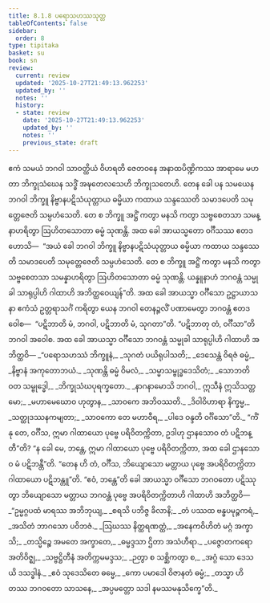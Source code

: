 ```yaml
---
title: 8.1.8 ပရောသဟဿသုတ္တ
tableOfContents: false
sidebar:
  order: 8
type: tipitaka
basket: su
book: sn
review:
  current: review
  updated: '2025-10-27T21:49:13.962253'
  updated_by: ''
  notes: ''
  history:
  - state: review
    date: '2025-10-27T21:49:13.962253'
    updated_by: ''
    notes: ''
    previous_state: draft
---
```



<ReviewStatus review={frontmatter.review} showDetails={true} />

<HypothesisAnnotation frontmatter={frontmatter} />

<DynamicBreadcrumb />

<Division number="216" book="sn" e="ch" v="18" p="310">

<Paragraph number="1345" book="sn">
ဧကံ သမယံ ဘဂဝါ သာဝတ္ထိယံ ဝိဟရတိ ဇေတဝနေ အနာထပိဏ္ဍိကဿ အာရာမေ မဟတာ ဘိက္ခုသံဃေန သဒ္ဓိံ အဍ္ဎတေလသေဟိ ဘိက္ခုသတေဟိ. တေန ခေါ ပန သမယေန ဘဂဝါ ဘိက္ခူ နိဗ္ဗာနပဋိသံယုတ္တာယ ဓမ္မိယာ ကထာယ သန္ဒဿေတိ သမာဒပေတိ သမုတ္တေဇေတိ သမ္ပဟံသေတိ. တေ စ ဘိက္ခူ အဋ္ဌိံ ကတွာ မနသိ ကတွာ သဗ္ဗစေတသာ သမန္နာဟရိတွာ ဩဟိတသောတာ ဓမ္မံ သုဏန္တိ. အထ ခေါ အာယသ္မတော ဝင်္ဂီသဿ ဧတဒဟောသိ—  “အယံ ခေါ ဘဂဝါ ဘိက္ခူ နိဗ္ဗာနပဋိသံယုတ္တာယ ဓမ္မိယာ ကထာယ သန္ဒဿေတိ သမာဒပေတိ သမုတ္တေဇေတိ သမ္ပဟံသေတိ. တေ စ ဘိက္ခူ အဋ္ဌိံ ကတွာ မနသိ ကတွာ သဗ္ဗစေတသာ သမန္နာဟရိတွာ ဩဟိတသောတာ ဓမ္မံ သုဏန္တိ. ယန္နူနာဟံ ဘဂဝန္တံ သမ္မုခါ သာရုပ္ပါဟိ ဂါထာဟိ အဘိတ္ထဝေယျန်”တိ.
</Paragraph>

<Paragraph number="1346" book="sn">
အထ ခေါ အာယသ္မာ ဝင်္ဂီသော ဥဋ္ဌာယာသနာ ဧကံသံ ဥတ္တရာသင်္ဂံ ကရိတွာ ယေန ဘဂဝါ တေနဉ္ဇလိံ ပဏာမေတွာ ဘဂဝန္တံ ဧတဒဝေါစ—  “ပဋိဘာတိ မံ, ဘဂဝါ, ပဋိဘာတိ မံ, သုဂတာ”တိ. “ပဋိဘာတု တံ, ဝင်္ဂီသာ”တိ ဘဂဝါ အဝေါစ. အထ ခေါ အာယသ္မာ ဝင်္ဂီသော ဘဂဝန္တံ သမ္မုခါ သာရုပ္ပါဟိ ဂါထာဟိ အဘိတ္ထဝိ—
</Paragraph>

<Paragraph number="1347" type="verses" book="sn">
_“ပရောသဟဿံ ဘိက္ခူနံ,_  
_သုဂတံ ပယိရုပါသတိ;_  
_ဒေသေန္တံ ဝိရဇံ ဓမ္မံ,_  
_နိဗ္ဗာနံ အကုတောဘယံ._  

</Paragraph>

<Paragraph number="1348" type="verses" book="sn">
_သုဏန္တိ ဓမ္မံ ဝိမလံ,_  
_သမ္မာသမ္ဗုဒ္ဓဒေသိတံ;_  
_သောဘတိ ဝတ သမ္ဗုဒ္ဓေါ,_  
_ဘိက္ခုသံဃပုရက္ခတော._  

</Paragraph>

<Paragraph number="1349" type="verses" book="sn">
_နာဂနာမောသိ ဘဂဝါ,_  
ဣသီနံ ဣသိသတ္တမော;_  
_မဟာမေဃောဝ ဟုတွာန,_  
_သာဝကေ အဘိဝဿတိ._  

</Paragraph>

<Paragraph number="1350" type="verses" book="sn">
_ဒိဝါဝိဟာရာ နိက္ခမ္မ,_  
_သတ္ထုဒဿနကမျတာ;_  
_သာဝကော တေ မဟာဝီရ,_  
_ပါဒေ ဝန္ဒတိ ဝင်္ဂိသော”တိ._  

</Paragraph>

<Paragraph number="1351" book="sn">
“ကိံ နု တေ, ဝင်္ဂီသ, ဣမာ ဂါထာယော ပုဗ္ဗေ ပရိဝိတက္ကိတာ, ဥဒါဟု ဌာနသောဝ တံ ပဋိဘန္တီ”တိ? “န ခေါ မေ, ဘန္တေ, ဣမာ ဂါထာယော ပုဗ္ဗေ ပရိဝိတက္ကိတာ, အထ ခေါ ဌာနသောဝ မံ ပဋိဘန္တီ”တိ. “တေန ဟိ တံ, ဝင်္ဂီသ, ဘိယျောသော မတ္တာယ ပုဗ္ဗေ အပရိဝိတက္ကိတာ ဂါထာယော ပဋိဘန္တူ”တိ. “ဧဝံ, ဘန္တေ”တိ ခေါ အာယသ္မာ ဝင်္ဂီသော ဘဂဝတော ပဋိဿုတွာ ဘိယျောသော မတ္တာယ ဘဂဝန္တံ ပုဗ္ဗေ အပရိဝိတက္ကိတာဟိ ဂါထာဟိ အဘိတ္ထဝိ—
</Paragraph>

<Paragraph number="1352" type="verses" book="sn">
_“ဥမ္မဂ္ဂပထံ မာရဿ အဘိဘုယျ,_  
_စရသိ ပဘိဇ္ဇ ခိလာနိ;_  
_တံ ပဿထ ဗန္ဓပမုဉ္စကရံ,_  
_အသိတံ ဘာဂသော ပဝိဘဇံ._  

</Paragraph>

<Paragraph number="1353" type="verses" book="sn">
_ဩဃဿ နိတ္ထရဏတ္ထံ,_  
_အနေကဝိဟိတံ မဂ္ဂံ အက္ခာသိ;_  
_တသ္မိဉ္စေ အမတေ အက္ခာတေ,_  
_ဓမ္မဒ္ဒသာ ဌိတာ အသံဟီရာ._  

</Paragraph>

<Paragraph number="1354" type="verses" book="sn">
_ပဇ္ဇောတကရော အတိဝိဇ္ဈ,_  
_သဗ္ဗဋ္ဌိတီနံ အတိက္ကမမဒ္ဒသ;_  
_ဉတွာ စ သစ္ဆိကတွာ စ,_  
_အဂ္ဂံ သော ဒေသယိ ဒသဒ္ဓါနံ._  

</Paragraph>

<Paragraph number="1355" type="verses" book="sn">
_ဧဝံ သုဒေသိတေ ဓမ္မေ,_  
_ကော ပမာဒေါ ဝိဇာနတံ ဓမ္မံ;_  
_တသ္မာ ဟိ တဿ ဘဂဝတော သာသနေ,_  
_အပ္ပမတ္တော သဒါ နမဿမနုသိက္ခေ”တိ._
</Paragraph>
</Division>